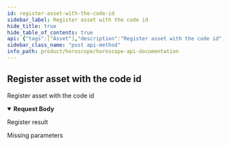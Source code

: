 ```yaml
---
id: register-asset-with-the-code-id
sidebar_label: Register asset with the code id
hide_title: true
hide_table_of_contents: true
api: {"tags":["Asset"],"description":"Register asset with the code id","requestBody":{"content":{"application/json":{"schema":{"type":"object","properties":{"codeId":{"type":"number","description":"Code id of stored contract"},"contractType":{"type":"string","enum":["CW721"],"description":"Type of contract want to register"},"chainId":{"type":"string","example":"aura-devnet","description":"Chain Id of network"}}}}}},"responses":{"200":{"description":"Register result"},"422":{"description":"Missing parameters"}},"method":"post","path":"/v1/asset/index","servers":[{"url":"//indexer.dev.aurascan.io:/api"}],"jsonRequestBodyExample":{"codeId":0,"contractType":"CW721","chainId":"aura-devnet"},"info":{"title":"Horoscope API Documentation","version":"1.0.0","description":"Indexer for multiple Cosmos Network"},"postman":{"name":"Register asset with the code id","description":{"content":"Register asset with the code id","type":"text/plain"},"url":{"path":["v1","asset","index"],"host":["{{baseUrl}}"],"query":[],"variable":[]},"header":[{"key":"Content-Type","value":"application/json"}],"method":"POST","body":{"mode":"raw","raw":"\"\"","options":{"raw":{"language":"json"}}}}}
sidebar_class_name: "post api-method"
info_path: product/horoscope/horoscope-api-documentation
---
```



## Register asset with the code id



Register asset with the code id

<details style={{}} data-collapsed={false} open={true}><summary style={{"textAlign":"left"}}><strong>Request Body</strong></summary><div style={{"textAlign":"left","marginLeft":"1rem"}}></div><ul style={{"marginLeft":"1rem"}}><SchemaItem collapsible={false} name={"codeId"} required={false} schemaDescription={"Code id of stored contract"} schemaName={"number"} qualifierMessage={undefined} defaultValue={undefined}></SchemaItem><SchemaItem collapsible={false} name={"contractType"} required={false} schemaDescription={"Type of contract want to register"} schemaName={"string"} qualifierMessage={"**Possible values:** [`CW721`]"} defaultValue={undefined}></SchemaItem><SchemaItem collapsible={false} name={"chainId"} required={false} schemaDescription={"Chain Id of network"} schemaName={"string"} qualifierMessage={undefined} defaultValue={undefined}></SchemaItem></ul></details><div><ApiTabs><TabItem label={"200"} value={"200"}><div>

Register result

</div><div></div></TabItem><TabItem label={"422"} value={"422"}><div>

Missing parameters

</div><div></div></TabItem></ApiTabs></div>
      